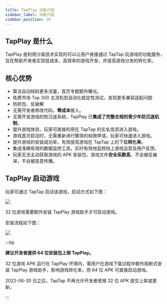 ---
title: TapPlay 功能介绍
sidebar_label: 功能介绍
sidebar_position: 10
---

## TapPlay 是什么

TapPlay 是利用沙盒技术实现的可以让用户直接通过 TapTap 玩游戏的功能服务，旨在帮助开发者实现低成本、高效率的游戏开发，并提高游戏分发的转化率。

## 核心优势

- 算法自动倾斜更多流量，首页专题额外曝光。
- 免费市场 Top 300 主流机型自动化稳定性测试，发现更多兼容适配问题
- 防抓包、反破解
- 无需开发者修改代码，**零成本**接入。
- 无需开发游戏的防沉迷系统，TapPlay 已**集成了完整合规的青少年防沉迷机制**。
- 提升游戏体验，玩家可直接利用在 TapTap 的实名信息进入游戏。
- 游戏首次启动时，无需重新进行繁琐的权限申请，玩家可快速进入游戏。
- 提升游戏的安装成功率，有效提高游戏在 TapTap 上的下载**转化率**。
- 集成准确有效的数据监控工具，实时有效地监控线上游戏运营及用户反馈。
- 玩家无法主动获取游戏的 APK 安装包，游戏文件**安全系数高**，不会被反编译，不会被恶意传播。

## TapPlay 启动游戏

玩家可通过 TapTap 启动该游戏，启动方式如下图：

![](/img/tap-play/launch.png)

32 位游戏需要额外安装 TapPlay 游戏助手才可启动游戏。

安装流程如下图：

![](/img/tap-play/install.png)

:::tip

**建议开发者提供 64 位安装包上架 TapPlay。**

32 位游戏 APK 运行在 TapPlay 环境内，需用户在游戏下载过程中额外阻断式安装 TapPlay 游戏助手，影响游戏转化率，而 64 位 APK 可直接启动游戏。

2022-06-30 日之后，TapTap 不再允许开发者使用 32 位 APK 提交上架或更新。

:::